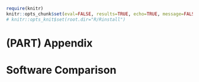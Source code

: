 
```r
require(knitr)
knitr::opts_chunk$set(eval=FALSE, results=TRUE, echo=TRUE, message=FALSE, warning=FALSE, error=FALSE, fig.height=5, fig.width=8, fig.path="figures/")
# knitr::opts_knit$set(root.dir="R/Rinstall")
```

# (PART) Appendix {-}

# Software Comparison 

